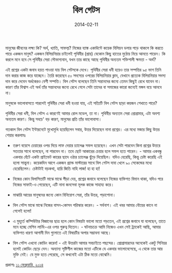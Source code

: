 ﻿---
title: বিল গেটস
date: '2014-02-11'
tags: ['Person']
draft: false
---

মানুষের জীবনের লক্ষ্য কি? অর্থ, খ্যাতি, সাফল্য? নিজের ব্যাঙ্ক একাউন্টে কয়েক বিলিয়ন ডলার পড়ে থাকলে কি করতে পারে একজন মানুষ? একজন বিলিয়নিয়ার চাইলেই পৃথিবীর (প্রায়) যেকোন কিছু হাতের মুঠোয় নিয়ে আনতে পারেন। কি করলে মনে হবে সে পৃথিবীর সেরা সৌভাগ্যবান, যখন তার কাছে আছে পৃথিবীর অন্যতম শক্তিশালী ক্ষমতা - অর্থ?

এই প্রশ্নের একটা জবাব হয়ত পাওয়া যায় বিল গেটসকে দেখে। পৃথিবীর সেরা ধনী হয়েও তার সম্পত্তির ৯৫ ভাগ তিনি দান করার কাজ করে যাচ্ছেন। তৈরি করেছেন ৫০ সদস্যের ওপরের বিলিয়নিয়ার ক্লাব, যেখানে প্রত্যেক বিলিয়নিয়ার সদস্য দান করে দেবেন অর্ধকেরও বেশী সম্পত্তি। বিল গেটস বলেছেন তিনি সন্তানদের জন্যে তেমন কিছুই রেখে যাবেন না। কারণ তাঁর বিশ্বাস এই অর্থ তাঁর সন্তানদের জন্যে রেখে গেলে সেটা তাদের বা সমাজের কারো জন্যেই মঙ্গল বয়ে আনবে না।

মানুষকে ভালোবাসতে পারলেই পৃথিবীর সেরা ধনী হওয়া যায়, এই সত্যিটি বিল গেটস ছাড়া কয়জন শেখাতে পারে?

পৃথিবীর সেরা ধনী, বিল গেটস এ কারণেই আমার রোল মডেল, তা না। পৃথিবীর অন্যতম সেরা প্রোগ্রামার, এটা অবশ্য অন্যতম কারণ। কিন্তু সবচে' বড় কারণ, মানুষের প্রতি তাঁর ভালোবাসা।

গতকাল বিল গেটস ইন্টারনেটে মুখোমুখি হয়েছিলেন সবার, উত্তর দিয়েছেন নানা প্রশ্নের। এর মধ্যে মজার কিছু উত্তর শেয়ার করলামঃ

- তরুণ বয়েসে চেয়ারের ওপর দিয়ে লাফ দেয়ার চ্যালেঞ্জ সফল হয়েছেন। এখন সেটা পারবেন কিনা প্রশ্নের উত্তরে সততার সাথে বলেছেন, না পারবেন না। তবে ছোট আকারের চেয়ার হলে সফল হতে পারেন। - আমার একবন্ধু একবার হেঁটে একটা প্রাইভেট কারের ছাদে ওঠার চ্যালেঞ্জ ছুঁড়ে দিয়েছিল। যদিও হেরেছি, কিন্তু চেষ্টা করেছি এই হলো সান্ত্বনা। কয়েকদিন আগে একজন গ্র্যান্ড মাস্টারের সাথে বিল গেটস দাবা খেলে ৯০ সেকেন্ডের মধ্যে হেরেছিলেন। চেষ্টাটাই বড়কথা, হারি জিতি নাহি লাজ! হা হা হা!

- নিজের কোন বিলাসিতাটি মাঝে মাঝে পীড়া দেয়, প্রশ্নের জবাবে বলেছেন নিজের ব্যক্তিগত বিমান থাকা, যদিও পরে নিজের সাফাই-ও গেয়েছেন, এটি নানা জনসেবা মূলক কাজে সাহায্য করে।

- মাঝারি আয়ের মানুষদের জন্যে কোন বিনিয়োগ সেরা, তাঁর উত্তর, পড়াশোনা।

- বিল গেটস মাঝে মাঝে নিজের বাসন-কোসন পরিস্কার করেন। - সর্বনাশ। এই খবর আমার বৌয়ের কানে না গেলেই হলো!

- এ মুহূর্তে কম্পিউটার বিজ্ঞানের ছাত্র হলে কোন বিষয়টা ভালো মতো পড়তেন, এই প্রশ্নের জবাবে যা বলেছেন, তাতে মনে হচ্ছে মেশিন লার্নিং-এর ওপর গুরুত্ব দিতেন। - ঘটনাচক্রে আমি নিজেও এখন সেই ট্র্যাকেই আছি, আমার ব্যক্তিগত ধারণা আগামী দিন গুলোতে এই বিষয়টির অপার সম্ভাবনা আছে।

- বিল গেটস এখনো কোডিং করেন! - এই উত্তরটা আমার সবচাইতে পছন্দের। প্রোগ্রামারদের অনেকেই একটু সিনিয়র হলেই কোডিং ছেড়ে দেন। অন্যান্য সৃষ্টিশীল কাজের মতো এটিকে যে একবার ভালোবেসেছে, এ থেকে তার আর মুক্তি নেই। যে মুক্ত হতে পেরেছে, সে কখনোই এটা ঠিক মতো বোঝেনি।

প্রকাশঃ [১১ ফেব্রুয়ারি, ২০১৪](https://www.facebook.com/ashraful.alam/posts/10151900640720583)